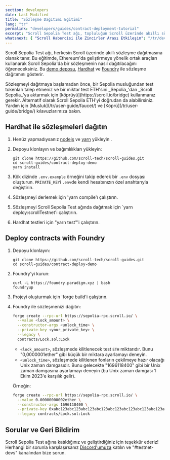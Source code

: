 ```yaml
---
section: developers
date: Last Modified
title: "Sözleşme Dağıtımı Eğitimi"
lang: "tr"
permalink: "developers/guides/contract-deployment-tutorial"
excerpt: "Scroll Sepolia Test ağı, topluluğun Scroll üzerinde akıllı sözleşmeler dağıtmasına olanak tanır. Bu eğitimde size Scroll Sepolia'da bir sözleşmenin nasıl dağıtılacağını öğreteceğiz."
whatsnext: { "Scroll Habercisi ile Zincirler Arası Etkileşim": "/tr/developers/guides/scroll-messenger-cross-chain-interaction/" }
---
```



Scroll Sepolia Test ağı, herkesin Scroll üzerinde akıllı sözleşme dağıtmasına olanak tanır. Bu eğitimde, Ethereum'da geliştirmeye yönelik ortak araçları kullanarak Scroll Sepolia'da bir sözleşmenin nasıl dağıtılacağını öğreneceksiniz. Bu [demo deposu](https://github.com/scroll-tech/scroll-guides/tree/main/contract-deploy-demo), [Hardhat](https://hardhat.org/) ve [Foundry](https://github.com/foundry-rs/foundry) ile sözleşme dağıtımını gösterir.

<Aside type="tip" title="Test ağı ETH'niz var mı?">
  Sözleşmeyi dağıtmaya başlamadan önce, bir Sepolia musluğundan test tokenları talep etmeniz ve bir miktar test ETH'sini _Sepolia_'dan _Scroll Sepolia_'ya aktarmak için [köprüyü](https://scroll.io/bridge) kullanmanız gerekir. Alternatif olarak Scroll Sepolia ETH'yi doğrudan da alabilirsiniz. Yardım için [Musluk](/tr/user-guide/faucet/) ve [Köprü](/tr/user-guide/bridge/) kılavuzlarımıza bakın.
</Aside>

## Hardhat ile sözleşmeleri dağıtın

1. Henüz yapmadıysanız [nodejs](https://nodejs.org/en/download/) ve [yarn](https://classic.yarnpkg.com/lang/en/docs/install) yükleyin .
2. Depoyu klonlayın ve bağımlılıkları yükleyin:

   ```shell
   git clone https://github.com/scroll-tech/scroll-guides.git
   cd scroll-guides/contract-deploy-demo
   yarn install
   ```

3. Kök dizinde `.env.example` örneğini takip ederek bir `.env` dosyası oluşturun. `PRIVATE_KEY`i `.env`de kendi hesabınızın özel anahtarıyla değiştirin.

4. Sözleşmeyi derlemek için 'yarn compile'ı çalıştırın.

5. Sözleşmeyi Scroll Sepolia Test ağında dağıtmak için `yarn deploy:scrollTestnet'i çalıştırın.

6. Hardhat testleri için "yarn test"'i çalıştırın.

## Deploy contracts with Foundry

1. Depoyu klonlayın:

   ```shell
   git clone https://github.com/scroll-tech/scroll-guides.git
   cd scroll-guides/contract-deploy-demo
   ```

2. Foundry'yi kurun:

   ```shell
   curl -L https://foundry.paradigm.xyz | bash
   foundryup
   ```

3. Projeyi oluşturmak için 'forge build'i çalıştırın.

4. Foundry ile sözleşmenizi dağıtın:

   ```bash
   forge create --rpc-url https://sepolia-rpc.scroll.io/ \
     --value <lock_amount> \
     --constructor-args <unlock_time> \
     --private-key <your_private_key> \
     --legacy \
     contracts/Lock.sol:Lock
   ```

   - `<lock_amount>`, sözleşmede kilitlenecek test `ETH` miktarıdır. Bunu "0,0000001ether" gibi küçük bir miktara ayarlamayı deneyin.&#x20;
    - `<unlock_time>`, sözleşmede kilitlenen fonların çekilmeye hazır olacağı Unix zaman damgasıdır. Bunu gelecekte "1696118400" gibi bir Unix zaman damgasına ayarlamayı deneyin (bu Unix zaman damgası 1 Ekim 2023'e karşılık gelir).

   Örneğin:

   ```bash
   forge create --rpc-url https://sepolia-rpc.scroll.io/ \
     --value 0.00000000002ether \
     --constructor-args 1696118400 \
     --private-key 0xabc123abc123abc123abc123abc123abc123abc123abc123abc123abc123abc1 \
     --legacy contracts/Lock.sol:Lock
   ```

## Sorular ve Geri Bildirim

Scroll Sepolia Test ağına katıldığınız ve geliştirdiğiniz için teşekkür ederiz! Herhangi bir sorunla karşılaşırsanız [Discord'umuza](https://discord.gg/scroll) katılın ve "#testnet-devs" kanalından bize sorun.
